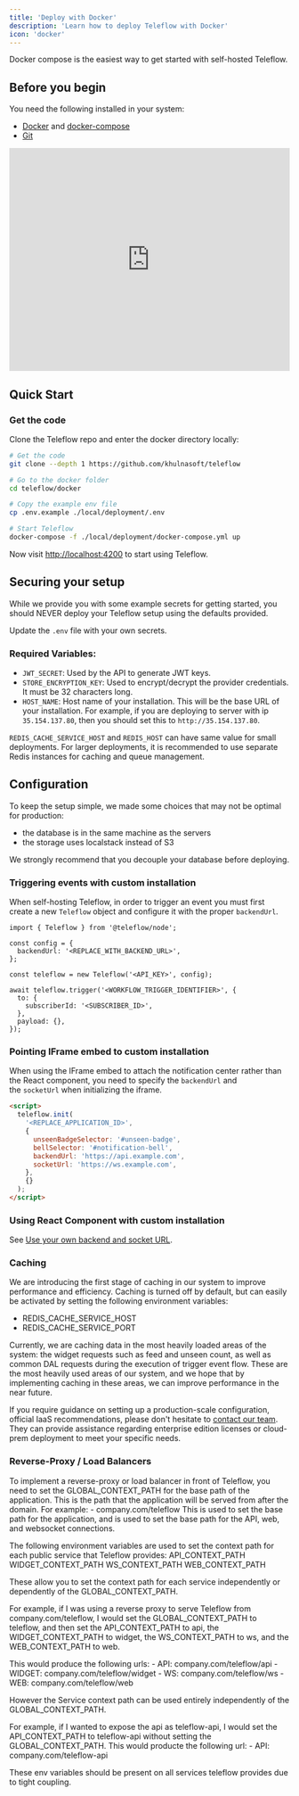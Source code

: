 ```yaml
---
title: 'Deploy with Docker'
description: 'Learn how to deploy Teleflow with Docker'
icon: 'docker'
---
```


Docker compose is the easiest way to get started with self-hosted Teleflow.

## Before you begin

You need the following installed in your system:

- [Docker](https://docs.docker.com/engine/install/) and [docker-compose](https://docs.docker.com/compose/install/)
- [Git](https://git-scm.com/downloads)


<iframe src="https://www.loom.com/embed/3af13939bfa54076a63c6360b7edaa19" width="100%" height="400px" frameBorder="0" allowFullScreen></iframe>


## Quick Start

### Get the code

Clone the Teleflow repo and enter the docker directory locally:

```bash
# Get the code
git clone --depth 1 https://github.com/khulnasoft/teleflow

# Go to the docker folder
cd teleflow/docker

# Copy the example env file
cp .env.example ./local/deployment/.env

# Start Teleflow
docker-compose -f ./local/deployment/docker-compose.yml up

```

Now visit [http://localhost:4200](http://localhost:4200/) to start using Teleflow.

## Securing your setup

While we provide you with some example secrets for getting started, you should NEVER deploy your Teleflow setup using the defaults provided.

Update the `.env` file with your own secrets. 

### Required Variables:

- `JWT_SECRET`: Used by the API to generate JWT keys.
- `STORE_ENCRYPTION_KEY`: Used to encrypt/decrypt the provider credentials. It must be 32 characters long.
- `HOST_NAME`: Host name of your installation. This will be the base URL of your installation. For example, if you are deploying to server with ip `35.154.137.80`, then you should set this to `http://35.154.137.80`.

`REDIS_CACHE_SERVICE_HOST` and `REDIS_HOST` can have same value for small deployments. For larger deployments, it is recommended to use separate Redis instances for caching and queue management.

## Configuration

To keep the setup simple, we made some choices that may not be optimal for production:

- the database is in the same machine as the servers
- the storage uses localstack instead of S3

We strongly recommend that you decouple your database before deploying.

### Triggering events with custom installation

When self-hosting Teleflow, in order to trigger an event you must first create a new `Teleflow` object and configure it with the proper `backendUrl`.

```tsx
import { Teleflow } from '@teleflow/node';

const config = {
  backendUrl: '<REPLACE_WITH_BACKEND_URL>',
};

const teleflow = new Teleflow('<API_KEY>', config);

await teleflow.trigger('<WORKFLOW_TRIGGER_IDENTIFIER>', {
  to: {
    subscriberId: '<SUBSCRIBER_ID>',
  },
  payload: {},
});
```

### Pointing IFrame embed to custom installation

When using the IFrame embed to attach the notification center rather than the React component, you need to specify the `backendUrl` and the `socketUrl` when initializing the iframe.

```html
<script>
  teleflow.init(
    '<REPLACE_APPLICATION_ID>',
    {
      unseenBadgeSelector: '#unseen-badge',
      bellSelector: '#notification-bell',
      backendUrl: 'https://api.example.com',
      socketUrl: 'https://ws.example.com',
    },
    {}
  );
</script>

```

### Using React Component with custom installation

See [Use your own backend and socket URL](https://docs.teleflow.khulnasoft.com/notification-center/react/react-components#use-your-own-backend-and-socket-url).

### Caching

We are introducing the first stage of caching in our system to improve performance and efficiency. Caching is turned off by default, but can easily be activated by setting the following environment variables:

- REDIS_CACHE_SERVICE_HOST
- REDIS_CACHE_SERVICE_PORT

Currently, we are caching data in the most heavily loaded areas of the system: the widget requests such as feed and unseen count, as well as common DAL requests during the execution of trigger event flow. These are the most heavily used areas of our system, and we hope that by implementing caching in these areas, we can improve performance in the near future.


<Note>If you require guidance on setting up a production-scale configuration, official IaaS recommendations, please don't hesitate to [contact our team](https://notify.teleflow.khulnasoft.com/meetings/khulnasoft/notifications-45min?utm_campaign=teleflowDocs&utm_content=deploy-with-Docker-docs).
They can provide assistance regarding enterprise edition licenses or cloud-prem deployment to meet your specific needs.</Note>

### Reverse-Proxy / Load Balancers

To implement a reverse-proxy or load balancer in front of Teleflow, you need to set the GLOBAL_CONTEXT_PATH for the base path of the application.
This is the path that the application will be served from after the domain.
For example:
    - company.com/teleflow
This is used to set the base path for the application, and is used to set the base path for the API, web, and websocket connections.

The following environment variables are used to set the context path for each public service that Teleflow provides:
API_CONTEXT_PATH
WIDGET_CONTEXT_PATH
WS_CONTEXT_PATH
WEB_CONTEXT_PATH

These allow you to set the context path for each service independently or dependently of the GLOBAL_CONTEXT_PATH.

For example, if I was using a reverse proxy to serve Teleflow from company.com/teleflow,
I would set the GLOBAL_CONTEXT_PATH to teleflow,
and then set the API_CONTEXT_PATH to api,
the WIDGET_CONTEXT_PATH to widget,
the WS_CONTEXT_PATH to ws,
and the WEB_CONTEXT_PATH to web.

This would produce the following urls:
    - API: company.com/teleflow/api
    - WIDGET: company.com/teleflow/widget
    - WS: company.com/teleflow/ws
    - WEB: company.com/teleflow/web

However the Service context path can be used entirely independently of the GLOBAL_CONTEXT_PATH.

For example, if I wanted to expose the api as teleflow-api, I would set the API_CONTEXT_PATH to teleflow-api without setting the GLOBAL_CONTEXT_PATH.
This would producte the following url:
    - API: company.com/teleflow-api

<Note> These env variables should be present on all services teleflow provides due to tight coupling.</Note>

